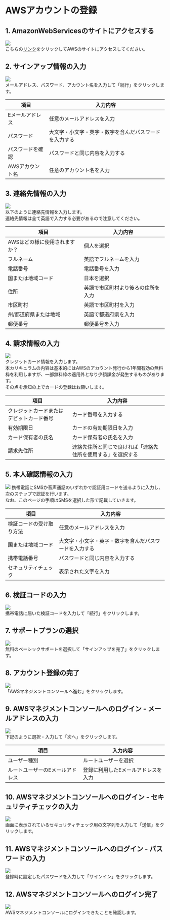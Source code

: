# AWSアカウントの登録
## 1. AmazonWebServicesのサイトにアクセスする
![](./img/aws_cp_account_registration_top_page.png)  
こちらの[リンク](https://aws.amazon.com/jp/free/)をクリックしてAWSのサイトにアクセスしてください。
## 2. サインアップ情報の入力
![](./img/aws_cp_account_registration_signup.png)  
メールアドレス、パスワード、アカウント名を入力して「続行」をクリックします。

| 項目 | 入力内容 |
|-------|-------|
| Eメールアドレス | 任意のメールアドレスを入力 |
| パスワード | 大文字・小文字・英字・数字を含んだパスワードを入力する |
| パスワードを確認 | パスワードと同じ内容を入力する |
| AWSアカウント名 | 任意のアカウント名を入力 |
## 3. 連絡先情報の入力
![](./img/aws_cp_account_registration_contact_info.png)  
以下のように連絡先情報を入力します。  
連絡先情報は全て英語で入力する必要があるので注意してください。

| 項目 | 入力内容 |
|-------|-------|
| AWSはどの様に使用されますか？ | 個人を選択 |
| フルネーム | 英語でフルネームを入力 |
| 電話番号 | 電話番号を入力 |
| 国または地域コード | 日本を選択 |
| 住所 | 英語で市区町村より後ろの住所を入力 |
| 市区町村 | 英語で市区町村を入力 |
| 州/都道府県または地域 | 英語で都道府県を入力 |
| 郵便番号 | 郵便番号を入力 |
## 4. 請求情報の入力
![](./img/aws_cp_account_registration_billing_info.png)  
クレジットカード情報を入力します。  
本カリキュラムの内容は基本的にはAWSのアカウント発行から1年間有効の無料枠を利用しますが、一部無料枠の適用外となり少額課金が発生するものがあります。  
その点を承知の上でカードの登録はお願いします。

| 項目 | 入力内容 |
|-------|-------|
| クレジットカードまたはデビットカード番号 | カード番号を入力する |
| 有効期限日 | カードの有効期限日を入力 |
| カード保有者の氏名 | カード保有者の氏名を入力 |
| 請求先住所 | 連絡先住所と同じで良ければ「連絡先住所を使用する」を選択する |
## 5. 本人確認情報の入力
![](./img/aws_cp_account_registration_identification.png)
携帯電話にSMSか音声通話のいずれかで認証用コードを送るように入力し、次のステップで認証を行います。  
なお、このページの手順はSMSを選択した形で記載していきます。

| 項目 | 入力内容 |
|-------|-------|
| 検証コードの受け取り方法 | 任意のメールアドレスを入力 |
| 国または地域コード | 大文字・小文字・英字・数字を含んだパスワードを入力する |
| 携帯電話番号 | パスワードと同じ内容を入力する |
| セキュリティチェック | 表示された文字を入力 |
## 6. 検証コードの入力
![](./img/aws_cp_account_registration_identification_input.png)  
携帯電話に届いた検証コードを入力して「続行」をクリックします。
## 7. サポートプランの選択
![](./img/aws_cp_account_registration_suport_plan.png)  
無料のベーシックサポートを選択して「サインアップを完了」をクリックします。
## 8. アカウント登録の完了
![](./img/aws_cp_account_registration_regist_complete.png)  
「AWSマネジメントコンソールへ進む」をクリックします。
## 9. AWSマネジメントコンソールへのログイン - メールアドレスの入力
![](./img/aws_cp_account_registration_login_mail_address.png)  
下記のように選択・入力して「次へ」をクリックします。

| 項目 | 入力内容 |
|-------|-------|
| ユーザー種別 | ルートユーザーを選択 |
| ルートユーザーのEメールアドレス | 登録に利用したEメールアドレスを入力 |
## 10. AWSマネジメントコンソールへのログイン - セキュリティチェックの入力
![](./img/aws_cp_account_registration_login_securitycheck.png)  
画面に表示されているセキュリティチェック用の文字列を入力して「送信」をクリックします。
## 11. AWSマネジメントコンソールへのログイン - パスワードの入力
![](./img/aws_cp_account_registration_login_password.png)  
登録時に設定したパスワードを入力して「サインイン」をクリックします。
## 12. AWSマネジメントコンソールへのログイン完了
![](./img/aws_cp_account_registration_managementconsole.png)  
AWSマネジメントコンソールにログインできたことを確認します。